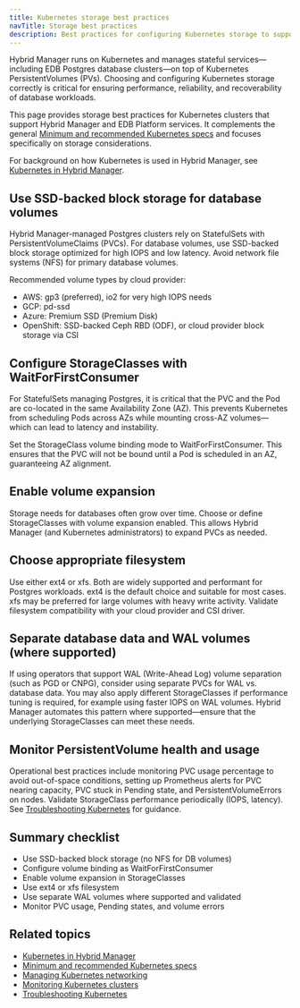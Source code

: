 ```yaml
---
title: Kubernetes storage best practices
navTitle: Storage best practices
description: Best practices for configuring Kubernetes storage to support Hybrid Manager and EDB-managed Postgres databases.
---
```


Hybrid Manager runs on Kubernetes and manages stateful services—including EDB Postgres database clusters—on top of Kubernetes PersistentVolumes (PVs). Choosing and configuring Kubernetes storage correctly is critical for ensuring performance, reliability, and recoverability of database workloads.

This page provides storage best practices for Kubernetes clusters that support Hybrid Manager and EDB Platform services. It complements the general [Minimum and recommended Kubernetes specs](/edb-postgres-ai/hybrid-manager/install/kubernetes/recommended/) and focuses specifically on storage considerations.

For background on how Kubernetes is used in Hybrid Manager, see [Kubernetes in Hybrid Manager](/portal/kubernetes/learn/explained/k8s-in-hybrid-manager/).

## Use SSD-backed block storage for database volumes

Hybrid Manager-managed Postgres clusters rely on StatefulSets with PersistentVolumeClaims (PVCs). For database volumes, use SSD-backed block storage optimized for high IOPS and low latency. Avoid network file systems (NFS) for primary database volumes.

Recommended volume types by cloud provider:

-   AWS: gp3 (preferred), io2 for very high IOPS needs
-   GCP: pd-ssd
-   Azure: Premium SSD (Premium Disk)
-   OpenShift: SSD-backed Ceph RBD (ODF), or cloud provider block storage via CSI

## Configure StorageClasses with WaitForFirstConsumer

For StatefulSets managing Postgres, it is critical that the PVC and the Pod are co-located in the same Availability Zone (AZ). This prevents Kubernetes from scheduling Pods across AZs while mounting cross-AZ volumes—which can lead to latency and instability.

Set the StorageClass volume binding mode to WaitForFirstConsumer. This ensures that the PVC will not be bound until a Pod is scheduled in an AZ, guaranteeing AZ alignment.

## Enable volume expansion

Storage needs for databases often grow over time. Choose or define StorageClasses with volume expansion enabled. This allows Hybrid Manager (and Kubernetes administrators) to expand PVCs as needed.

## Choose appropriate filesystem

Use either ext4 or xfs. Both are widely supported and performant for Postgres workloads. ext4 is the default choice and suitable for most cases. xfs may be preferred for large volumes with heavy write activity. Validate filesystem compatibility with your cloud provider and CSI driver.

## Separate database data and WAL volumes (where supported)

If using operators that support WAL (Write-Ahead Log) volume separation (such as PGD or CNPG), consider using separate PVCs for WAL vs. database data. You may also apply different StorageClasses if performance tuning is required, for example using faster IOPS on WAL volumes. Hybrid Manager automates this pattern where supported—ensure that the underlying StorageClasses can meet these needs.

## Monitor PersistentVolume health and usage

Operational best practices include monitoring PVC usage percentage to avoid out-of-space conditions, setting up Prometheus alerts for PVC nearing capacity, PVC stuck in Pending state, and PersistentVolumeErrors on nodes. Validate StorageClass performance periodically (IOPS, latency). See [Troubleshooting Kubernetes](/portal/kubernetes/learn/how-to/troubleshooting-on-kubernetes) for guidance.

## Summary checklist

-   Use SSD-backed block storage (no NFS for DB volumes)
-   Configure volume binding as WaitForFirstConsumer
-   Enable volume expansion in StorageClasses
-   Use ext4 or xfs filesystem
-   Use separate WAL volumes where supported and validated
-   Monitor PVC usage, Pending states, and volume errors

## Related topics

-   [Kubernetes in Hybrid Manager](/portal/kubernetes/learn/explained/k8s-in-hybrid-manager/)
-   [Minimum and recommended Kubernetes specs](/edb-postgres-ai/hybrid-manager/install/kubernetes/recommended/)
-   [Managing Kubernetes networking](./manage-kubernetes-networking)
-   [Monitoring Kubernetes clusters](../../how-to/monitor-kubernetes-cluster)
-   [Troubleshooting Kubernetes](../../how-to/troubleshooting-on-kubernetes)
